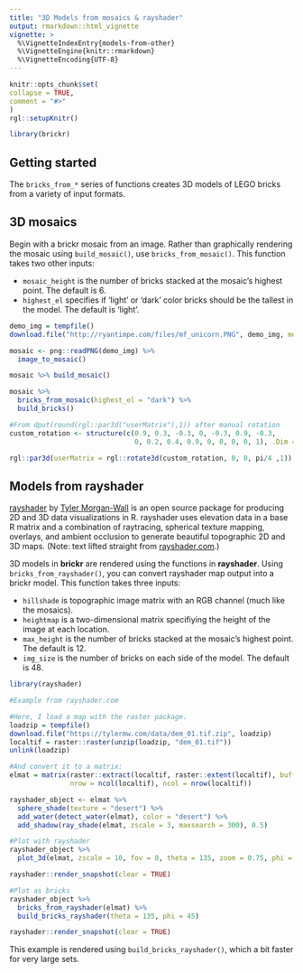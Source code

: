 ```yaml
---
title: "3D Models from mosaics & rayshader"
output: rmarkdown::html_vignette
vignette: >
  %\VignetteIndexEntry{models-from-other}
  %\VignetteEngine{knitr::rmarkdown}
  %\VignetteEncoding{UTF-8}
---
```

  
```r
knitr::opts_chunk$set(
collapse = TRUE,
comment = "#>"
)
rgl::setupKnitr()
```

```r
library(brickr)
```

## Getting started

The `bricks_from_*` series of functions creates 3D models of LEGO bricks from a variety of input formats.

## 3D mosaics

Begin with a brickr mosaic from an image. Rather than graphically rendering the mosaic using `build_mosaic()`, use `bricks_from_mosaic()`. This function takes two other inputs:

* `mosaic_height` is the number of bricks stacked at the mosaic's highest point. The default is 6.
* `highest_el` specifies if 'light' or 'dark' color bricks should be the tallest in the model. The default is 'light'. 

```r
demo_img = tempfile() 
download.file("http://ryantimpe.com/files/mf_unicorn.PNG", demo_img, mode="wb")

mosaic <- png::readPNG(demo_img) %>% 
  image_to_mosaic()

mosaic %>% build_mosaic()
```
```r
mosaic %>% 
  bricks_from_mosaic(highest_el = "dark") %>% 
  build_bricks()

#From dput(round(rgl::par3d("userMatrix"),1)) after manual rotation
custom_rotation <- structure(c(0.9, 0.3, -0.3, 0, -0.3, 0.9, -0.3, 
                               0, 0.2, 0.4, 0.9, 0, 0, 0, 0, 1), .Dim = c(4L, 4L))

rgl::par3d(userMatrix = rgl::rotate3d(custom_rotation, 0, 0, pi/4 ,1))
```

## Models from rayshader

[rayshader](https://www.rayshader.com/) by [Tyler Morgan-Wall](https://twitter.com/tylermorganwall) is an open source package for producing 2D and 3D data visualizations in R. rayshader uses elevation data in a base R matrix and a combination of raytracing, spherical texture mapping, overlays, and ambient occlusion to generate beautiful topographic 2D and 3D maps. (Note: text lifted straight from [rayshader.com](https://www.rayshader.com/).)

3D models in **brickr** are rendered using the functions in **rayshader**. Using `bricks_from_rayshader()`, you can convert rayshader map output into a brickr model. This function takes three inputs:

* `hillshade` is topographic image matrix with an RGB channel (much like the mosaics).
* `heightmap` is a two-dimensional matrix specifiying the height of the image at each location.
* `max_height` is the number of bricks stacked at the mosaic's highest point. The default is 12.
* `img_size` is the number of bricks on each side of the model. The default is 48.

```r
library(rayshader)

#Example from rayshader.com

#Here, I load a map with the raster package.
loadzip = tempfile() 
download.file("https://tylermw.com/data/dem_01.tif.zip", loadzip)
localtif = raster::raster(unzip(loadzip, "dem_01.tif"))
unlink(loadzip)

#And convert it to a matrix:
elmat = matrix(raster::extract(localtif, raster::extent(localtif), buffer = 1000),
               nrow = ncol(localtif), ncol = nrow(localtif))

rayshader_object <- elmat %>%
  sphere_shade(texture = "desert") %>%
  add_water(detect_water(elmat), color = "desert") %>%
  add_shadow(ray_shade(elmat, zscale = 3, maxsearch = 300), 0.5) 

#Plot with rayshader
rayshader_object %>%
  plot_3d(elmat, zscale = 10, fov = 0, theta = 135, zoom = 0.75, phi = 45, windowsize = c(1000, 800))

rayshader::render_snapshot(clear = TRUE)

#Plot as bricks
rayshader_object %>% 
  bricks_from_rayshader(elmat) %>% 
  build_bricks_rayshader(theta = 135, phi = 45)

rayshader::render_snapshot(clear = TRUE)
```
This example is rendered using `build_bricks_rayshader()`, which a bit faster for very large sets.